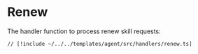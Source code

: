 # Renew

The handler function to process renew skill requests:

```tsx [src/handlers/renew.ts]
// [!include ~/../../templates/agent/src/handlers/renew.ts]
```
